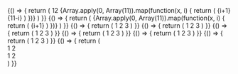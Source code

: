 
<ExampleVrt className="sg-example-grid">
  {() => {
    return (
      <React.Fragment>
        <Grid>
          <Grid.Child size={12}>
            <Text className="sg-example-item">
                12
              </Text>
          </Grid.Child>
        </Grid>
        {Array.apply(0, Array(11)).map(function(x, i) {
          return (
            <Grid key={i}>
              <Grid.Child size={i + 1}>
                <Text className="sg-example-item">{i+1}</Text>
              </Grid.Child>
              <Grid.Child size={11 - i}>
                <Text className="sg-example-item">{11-i}</Text>
              </Grid.Child>
            </Grid>
          )
        })}
      </React.Fragment>
    )
  }}
</ExampleVrt>

<ExampleVrt className="sg-example-grid">
  {() => {
    return (
      <React.Fragment>
        {Array.apply(0, Array(11)).map(function(x, i) {
          return (
            <Grid key={i}>
              <Grid.Child offset={i + 1} size={11 - i}>
                <Text className="sg-example-item">{i+1}</Text>
              </Grid.Child>
            </Grid>
          )
        })}
      </React.Fragment>
    )
  }}
</ExampleVrt>

<ExampleVrt className="sg-example-grid">
  {() => {
    return (
      <React.Fragment>
        <Grid direction="row">
          <Grid.Child size={4}>
            <Text className="sg-example-item">
              1
            </Text>
          </Grid.Child>
          <Grid.Child size={4}>
            <Text className="sg-example-item">
              2
            </Text>
          </Grid.Child>
          <Grid.Child size={4}>
            <Text className="sg-example-item">
              3
            </Text>
          </Grid.Child>
        </Grid>
      </React.Fragment>
    )
  }}
</ExampleVrt>

<ExampleVrt className="sg-example-grid">
  {() => {
    return (
      <React.Fragment>
        <Grid direction="row-reverse">
          <Grid.Child size={4}>
            <Text className="sg-example-item">
              1
            </Text>
          </Grid.Child>
          <Grid.Child size={4}>
            <Text className="sg-example-item">
              2
            </Text>
          </Grid.Child>
          <Grid.Child size={4}>
            <Text className="sg-example-item">
              3
            </Text>
          </Grid.Child>
        </Grid>
      </React.Fragment>
    )
  }}
</ExampleVrt>

<ExampleVrt className="sg-example-grid">
  {() => {
    return (
      <React.Fragment>
        <Grid direction="column">
          <Grid.Child size={4}>
            <Text className="sg-example-item">
              1
            </Text>
          </Grid.Child>
          <Grid.Child size={4}>
            <Text className="sg-example-item">
              2
            </Text>
          </Grid.Child>
          <Grid.Child size={4}>
            <Text className="sg-example-item">
              3
            </Text>
          </Grid.Child>
        </Grid>
      </React.Fragment>
    )
  }}
</ExampleVrt>

<ExampleVrt className="sg-example-grid">
  {() => {
    return (
      <React.Fragment>
        <Grid direction="column-reverse">
          <Grid.Child size={4}>
            <Text className="sg-example-item">
              1
            </Text>
          </Grid.Child>
          <Grid.Child size={4}>
            <Text className="sg-example-item">
              2
            </Text>
          </Grid.Child>
          <Grid.Child size={4}>
            <Text className="sg-example-item">
              3
            </Text>
          </Grid.Child>
        </Grid>
      </React.Fragment>
    )
  }}
</ExampleVrt>

<ExampleVrt className="sg-example-grid">
  {() => {
    return (
      <React.Fragment>
        <Grid gap="normal">
          <Grid.Child size={4}>
            <Text className="sg-example-item">
              1
            </Text>
          </Grid.Child>
          <Grid.Child size={4}>
            <Text className="sg-example-item">
              2
            </Text>
          </Grid.Child>
          <Grid.Child size={4}>
            <Text className="sg-example-item">
              3
            </Text>
          </Grid.Child>
        </Grid>
      </React.Fragment>
    )
  }}
</ExampleVrt>

<ExampleVrt className="sg-example-grid">
  {() => {
    return (
      <React.Fragment>
        <Grid gap="zero">
          <Grid.Child size={4}>
            <Text className="sg-example-item">
              1
            </Text>
          </Grid.Child>
          <Grid.Child size={4}>
            <Text className="sg-example-item">
              2
            </Text>
          </Grid.Child>
          <Grid.Child size={4}>
            <Text className="sg-example-item">
              3
            </Text>
          </Grid.Child>
        </Grid>
      </React.Fragment>
    )
  }}
</ExampleVrt>

<ExampleVrt className="sg-example-grid">
  {() => {
    return (
      <React.Fragment>
        <Grid>
          <Grid.Child size={6}>
            <div className="sg-example-item-outer">
              <Grid>
                <Grid.Child size={6}>
                  <Text className="sg-example-item">
                    1
                  </Text>
                </Grid.Child>
                <Grid.Child size={6}>
                  <Text className="sg-example-item">
                    2
                  </Text>
                </Grid.Child>
              </Grid>
            </div>
          </Grid.Child>
          <Grid.Child size={6}>
            <div className="sg-example-item-outer">
              <Grid>
                <Grid.Child size={4}>
                  <Text className="sg-example-item">
                    1
                  </Text>
                </Grid.Child>
                <Grid.Child size={8}>
                  <Text className="sg-example-item">
                    2
                  </Text>
                </Grid.Child>
              </Grid>
            </div>
          </Grid.Child>
        </Grid>
      </React.Fragment>
    )
  }}
</ExampleVrt>
